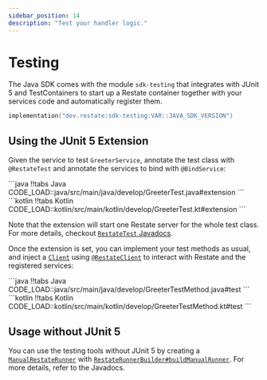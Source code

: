 ```yaml
---
sidebar_position: 14
description: "Test your handler logic."
---
```



# Testing

The Java SDK comes with the module `sdk-testing` that integrates with JUnit 5 and TestContainers to start up a Restate container together with your services code and automatically register them.

```kotlin
implementation("dev.restate:sdk-testing:VAR::JAVA_SDK_VERSION")
```

## Using the JUnit 5 Extension

Given the service to test `GreeterService`, annotate the test class with `@RestateTest` and annotate the services to bind with `@BindService`:

<CodeWithTabs groupId="sdk">
    ```java !!tabs Java
    CODE_LOAD::java/src/main/java/develop/GreeterTest.java#extension
    ```
    ```kotlin !!tabs Kotlin
    CODE_LOAD::kotlin/src/main/kotlin/develop/GreeterTest.kt#extension
    ```
</CodeWithTabs>

Note that the extension will start one Restate server for the whole test class. For more details, checkout [`RestateTest` Javadocs](https://docs.restate.dev/javadocs/dev/restate/sdk/testing/RestateRunner.html).

Once the extension is set, you can implement your test methods as usual, and inject a [`Client`](https://docs.restate.dev/javadocs/dev/restate/sdk/client/Client.html) using [`@RestateClient`](https://docs.restate.dev/javadocs/dev/restate/sdk/testing/RestateClient.html) to interact with Restate and the registered services:

<CodeWithTabs groupId="sdk">
    ```java !!tabs Java
    CODE_LOAD::java/src/main/java/develop/GreeterTestMethod.java#test
    ```
    ```kotlin !!tabs Kotlin
    CODE_LOAD::kotlin/src/main/kotlin/develop/GreeterTestMethod.kt#test
    ```
</CodeWithTabs>

## Usage without JUnit 5

You can use the testing tools without JUnit 5 by creating a [`ManualRestateRunner`](https://docs.restate.dev/javadocs/dev/restate/sdk/testing/ManualRestateRunner.html) with [`RestateRunnerBuilder#buildManualRunner`](https://docs.restate.dev/javadocs/dev/restate/sdk/testing/RestateRunnerBuilder.html#buildManualRunner()).
For more details, refer to the Javadocs.
